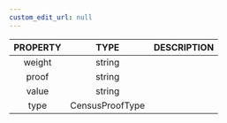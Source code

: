 ```yaml
---
custom_edit_url: null
---
```


<div>

</div>

|PROPERTY|TYPE|DESCRIPTION|
|:---:|:---:|:---:|
|weight|string||
|proof|string||
|value|string||
|type|CensusProofType||

